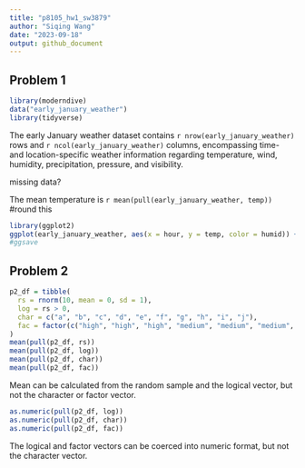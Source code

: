 ```yaml
---
title: "p8105_hw1_sw3879"
author: "Siqing Wang"
date: "2023-09-18"
output: github_document
---
```

## Problem 1
```r
library(moderndive)
data("early_january_weather")
library(tidyverse)
```
The early January weather dataset contains `r nrow(early_january_weather)` rows and `r ncol(early_january_weather)` columns, encompassing time- and location-specific weather information regarding temperature, wind, humidity, precipitation, pressure, and visibility.

missing data?

The mean temperature is `r mean(pull(early_january_weather, temp))` #round this 

```r
library(ggplot2)
ggplot(early_january_weather, aes(x = hour, y = temp, color = humid)) + geom_point()
#ggsave
```

## Problem 2
```r
p2_df = tibble(
  rs = rnorm(10, mean = 0, sd = 1),
  log = rs > 0,
  char = c("a", "b", "c", "d", "e", "f", "g", "h", "i", "j"),
  fac = factor(c("high", "high", "high", "medium", "medium", "medium", "medium", "low", "low", "low"))
)
mean(pull(p2_df, rs))
mean(pull(p2_df, log))
mean(pull(p2_df, char))
mean(pull(p2_df, fac))
```
Mean can be calculated from the random sample and the logical vector, but not the character or factor vector. 

```r
as.numeric(pull(p2_df, log))
as.numeric(pull(p2_df, char))
as.numeric(pull(p2_df, fac))
```

The logical and factor vectors can be coerced into numeric format, but not the character vector. 







